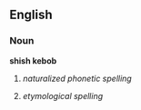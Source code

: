 ==English==

===Noun===
'''shish kebob'''

# {{misspelling of|shish kabob}} ''naturalized phonetic spelling''
# {{misspelling of|shish kebab}} ''etymological spelling''